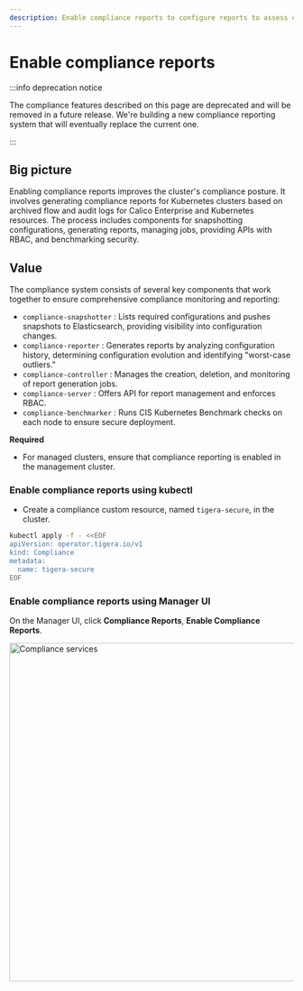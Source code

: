 ```yaml
---
description: Enable compliance reports to configure reports to assess compliance for all assets in a Kubernetes cluster.
---
```


# Enable compliance reports

:::info deprecation notice

The compliance features described on this page are deprecated and will be removed in a future release.
We're building a new compliance reporting system that will eventually replace the current one.

:::

## Big picture

Enabling compliance reports improves the cluster's compliance posture. It involves generating compliance reports for Kubernetes clusters based on archived flow and audit logs for Calico Enterprise and Kubernetes resources. The process includes components for snapshotting configurations, generating reports, managing jobs, providing APIs with RBAC, and benchmarking security.

## Value

The compliance system consists of several key components that work together to ensure comprehensive compliance monitoring and reporting:

 - `compliance-snapshotter` : Lists required configurations and pushes snapshots to Elasticsearch, providing visibility into configuration changes.
 - `compliance-reporter` : Generates reports by analyzing configuration history, determining configuration evolution and identifying "worst-case outliers."
 - `compliance-controller` : Manages the creation, deletion, and monitoring of report generation jobs.
 - `compliance-server` : Offers API for report management and enforces RBAC.
 - `compliance-benchmarker` : Runs CIS Kubernetes Benchmark checks on each node to ensure secure deployment.

**Required**

* For managed clusters, ensure that compliance reporting is enabled in the management cluster.

### Enable compliance reports using kubectl

* Create a compliance custom resource, named `tigera-secure`, in the cluster.

```bash
kubectl apply -f - <<EOF
apiVersion: operator.tigera.io/v1
kind: Compliance
metadata:
  name: tigera-secure
EOF
  ```

### Enable compliance reports using Manager UI

On the Manager UI, click **Compliance Reports**, **Enable Compliance Reports**.

<img src="/img/calico-enterprise/enable-compliance.png" alt="Compliance services" width="600"/>